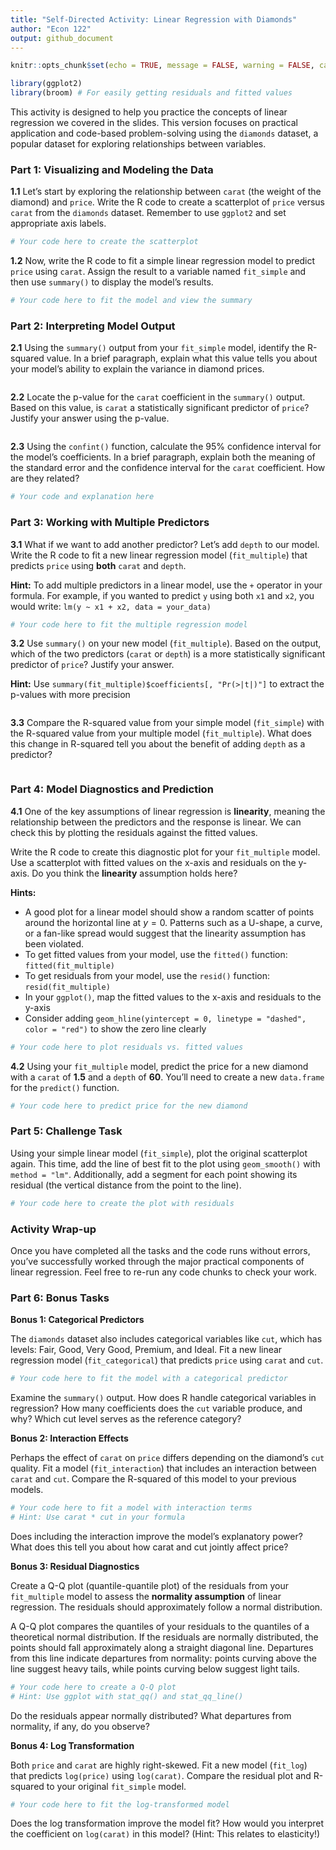```yaml
---
title: "Self-Directed Activity: Linear Regression with Diamonds" 
author: "Econ 122" 
output: github_document
---
```

```r
knitr::opts_chunk$set(echo = TRUE, message = FALSE, warning = FALSE, cache = FALSE)

library(ggplot2)
library(broom) # For easily getting residuals and fitted values

```

This activity is designed to help you practice the concepts of linear regression we covered in the slides. This version focuses on practical application and code-based problem-solving using the `diamonds` dataset, a popular dataset for exploring relationships between variables.

### Part 1: Visualizing and Modeling the Data

**1.1** Let's start by exploring the relationship between `carat` (the weight of the diamond) and `price`. Write the R code to create a scatterplot of `price` versus `carat` from the `diamonds` dataset. Remember to use `ggplot2` and set appropriate axis labels.

```r
# Your code here to create the scatterplot
```

**1.2** Now, write the R code to fit a simple linear regression model to predict `price` using `carat`. Assign the result to a variable named `fit_simple` and then use `summary()` to display the model's results.

```r
# Your code here to fit the model and view the summary
```

### Part 2: Interpreting Model Output

**2.1** Using the `summary()` output from your `fit_simple` model, identify the R-squared value. In a brief paragraph, explain what this value tells you about your model's ability to explain the variance in diamond prices.

```r

```

**2.2** Locate the p-value for the `carat` coefficient in the `summary()` output. Based on this value, is `carat` a statistically significant predictor of `price`? Justify your answer using the p-value.

```r

```

**2.3** Using the `confint()` function, calculate the 95% confidence interval for the model's coefficients. In a brief paragraph, explain both the meaning of the standard error and the confidence interval for the `carat` coefficient. How are they related?

```r
# Your code and explanation here
```

### Part 3: Working with Multiple Predictors

**3.1** What if we want to add another predictor? Let's add `depth` to our model. Write the R code to fit a new linear regression model (`fit_multiple`) that predicts `price` using **both** `carat` and `depth`.

**Hint:** To add multiple predictors in a linear model, use the `+` operator in your formula. For example, if you wanted to predict `y` using both `x1` and `x2`, you would write: `lm(y ~ x1 + x2, data = your_data)`


```r
# Your code here to fit the multiple regression model
```

**3.2** Use `summary()` on your new model (`fit_multiple`). Based on the output, which of the two predictors (`carat` or `depth`) is a more statistically significant predictor of `price`? Justify your answer.

**Hint:** Use `summary(fit_multiple)$coefficients[, "Pr(>|t|)"]` to extract the p-values with more precision

```r

```

**3.3** Compare the R-squared value from your simple model (`fit_simple`) with the R-squared value from your multiple model (`fit_multiple`). What does this change in R-squared tell you about the benefit of adding `depth` as a predictor?

```r

```

### Part 4: Model Diagnostics and Prediction

**4.1** One of the key assumptions of linear regression is **linearity**, meaning the relationship between the predictors and the response is linear. We can check this by plotting the residuals against the fitted values.

Write the R code to create this diagnostic plot for your `fit_multiple` model. Use a scatterplot with fitted values on the x-axis and residuals on the y-axis. Do you think the **linearity** assumption holds here?

**Hints:** 

- A good plot for a linear model should show a random scatter of points around the horizontal line at $y=0$. Patterns such as a U-shape, a curve, or a fan-like spread would suggest that the linearity assumption has been violated.
- To get fitted values from your model, use the `fitted()` function: `fitted(fit_multiple)`
- To get residuals from your model, use the `resid()` function: `resid(fit_multiple)`
- In your `ggplot()`, map the fitted values to the x-axis and residuals to the y-axis
- Consider adding `geom_hline(yintercept = 0, linetype = "dashed", color = "red")` to show the zero line clearly

```r
# Your code here to plot residuals vs. fitted values
```

**4.2** Using your `fit_multiple` model, predict the price for a new diamond with a `carat` of **1.5** and a `depth` of **60**. You'll need to create a new `data.frame` for the `predict()` function.

```r
# Your code here to predict price for the new diamond
```

### Part 5: Challenge Task

Using your simple linear model (`fit_simple`), plot the original scatterplot again. This time, add the line of best fit to the plot using `geom_smooth()` with `method = "lm"`. Additionally, add a segment for each point showing its residual (the vertical distance from the point to the line).

```r
# Your code here to create the plot with residuals
```

### Activity Wrap-up

Once you have completed all the tasks and the code runs without errors, you've successfully worked through the major practical components of linear regression. Feel free to re-run any code chunks to check your work.


### Part 6: Bonus Tasks

**Bonus 1: Categorical Predictors**

The `diamonds` dataset also includes categorical variables like `cut`, which has levels: Fair, Good, Very Good, Premium, and Ideal. Fit a new linear regression model (`fit_categorical`) that predicts `price` using `carat` and `cut`. 

```r
# Your code here to fit the model with a categorical predictor
```

Examine the `summary()` output. How does R handle categorical variables in regression? How many coefficients does the `cut` variable produce, and why? Which cut level serves as the reference category?

**Bonus 2: Interaction Effects**

Perhaps the effect of `carat` on `price` differs depending on the diamond's `cut` quality. Fit a model (`fit_interaction`) that includes an interaction between `carat` and `cut`. Compare the R-squared of this model to your previous models.

```r
# Your code here to fit a model with interaction terms
# Hint: Use carat * cut in your formula
```

Does including the interaction improve the model's explanatory power? What does this tell you about how carat and cut jointly affect price?

**Bonus 3: Residual Diagnostics**

Create a Q-Q plot (quantile-quantile plot) of the residuals from your `fit_multiple` model to assess the **normality assumption** of linear regression. The residuals should approximately follow a normal distribution.

A Q-Q plot compares the quantiles of your residuals to the quantiles of a theoretical normal distribution. If the residuals are normally distributed, the points should fall approximately along a straight diagonal line. Departures from this line indicate departures from normality: points curving above the line suggest heavy tails, while points curving below suggest light tails.

```r
# Your code here to create a Q-Q plot
# Hint: Use ggplot with stat_qq() and stat_qq_line()
```

Do the residuals appear normally distributed? What departures from normality, if any, do you observe?

**Bonus 4: Log Transformation**

Both `price` and `carat` are highly right-skewed. Fit a new model (`fit_log`) that predicts `log(price)` using `log(carat)`. Compare the residual plot and R-squared to your original `fit_simple` model.

```r
# Your code here to fit the log-transformed model
```

Does the log transformation improve the model fit? How would you interpret the coefficient on `log(carat)` in this model? (Hint: This relates to elasticity!)